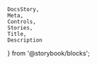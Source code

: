     DocsStory,
    Meta,
    Controls,
    Stories,
    Title,
    Description
} from '@storybook/blocks';

<Meta of={dialogStories} />

<Title of={dialogStories} />
<Description of={dialogStories} />

<DocsStory of={dialogStories.dialog} expanded={false} />
<Controls of={dialogStories.dialog} />

# Usage Docs

<br />

## Sizing

The dialog size can be customized by modyfing the width, height and max-height properties of `nimble-dialog::part(control)`.

By default, the dialog is sized to be small and growable. This should be used for small dialogs like a confirmation dialog.
This is equivalent of using the following style configuration:

```scss
nimble-dialog::part(control) {
    width: $ni-nimble-dialog-small-width;
    height: fit-content;
    max-height: $ni-nimble-dialog-small-max-height;
}
```

For larger dialogs, for example a wizard-like dialog, the following style configuration should be used:

```scss
nimble-dialog::part(control) {
    width: $ni-nimble-dialog-large-width;
    height: $ni-nimble-dialog-large-height;
    max-height: $ni-nimble-dialog-large-height;
}
```
